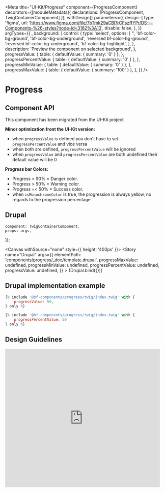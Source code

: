
<Meta
    title="UI-Kit/Progress"
    component={ProgressComponent}
    decorators={[moduleMetadata({ declarations: [ProgressComponent, TwigContainerComponent] }), withDesign]}
    parameters={{
        design: {
            type: 'figma',
            url: 'https://www.figma.com/file/7bTmk29aCBl7rCFszffYPr/DS---Components-%26-styles?node-id=3182%3A13',
            disable: false,
        },
    }}
    argTypes={{
        _background: {
            control: {
                type: 'select',
                options: [
                    '',
                    'bf-color-bg-ground',
                    'bf-color-bg-underground',
                    'reversed bf-color-bg-ground',
                    'reversed bf-color-bg-underground',
                    'bf-color-bg-highlight',
                ],
            },
            description: 'Preview the component on selected background',
        },
        progressValue: {
            table: { defaultValue: { summary: '0' } },
        },
        progressPercentValue: {
            table: { defaultValue: { summary: '0' } },
        },
        progressMinValue: {
            table: { defaultValue: { summary: '0' } },
        },
        progressMaxValue: {
            table: { defaultValue: { summary: '100' } },
        },
    }}
/>

# Progress

## Component API

<ArgsTable of={ProgressComponent} />

This component has been migrated from the UI-Kit project

**Minor optimization front the UI-Kit version:**

-   when `progressValue` is defined you don't have to set `progressPercentValue` and vice versa
-   when both are defined, `progressPercentValue` will be ignored
-   when `progressValue` and `progressPercentValue` are both undefined their default value will be 0

**Progress bar Colors:**

-   Progress > 90% = Danger color.
-   Progress > 50% = Warning color.
-   Progress =< 50% = Success color.
-   when `isMonochromeColor` is true, the progression is always yellow, no regards to the progression percentage

## Drupal

    component: TwigContainerComponent,
    props: args,
});

<Canvas withSource="none" style={{ height: '400px' }}>
    <Story
        name="Drupal"
        args={{
            elementPath: 'components/progress/_doc/template.drupal',
            progressMaxValue: undefined,
            progressMinValue: undefined,
            progressPercentValue: undefined,
            progressValue: undefined,
        }}
    >
        {Drupal.bind({})}
    </Story>
</Canvas>

## Drupal implementation example

```jsx
{% include '@bf-components/progress/twig/index.twig' with {
    progressValue: 50,
} only %}

{% include '@bf-components/progress/twig/index.twig' with {
    progressPercentValue: 50
} only %}
```

## Design Guidelines

<iframe
    width="100%"
    height="450"
    src="https://www.figma.com/embed?embed_host=share&url=https%3A%2F%2Fwww.figma.com%2Ffile%2F7bTmk29aCBl7rCFszffYPr%2FDS---Components-%2526-styles%3Fnode-id%3D3182%253A13"
    frameBorder="0"
    allowFullScreen
></iframe>
